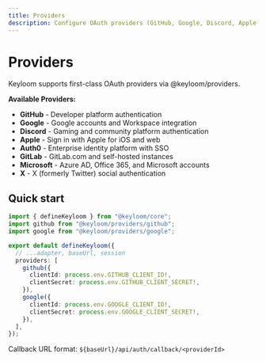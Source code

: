 ```yaml
---
title: Providers
description: Configure OAuth providers (GitHub, Google, Discord, Apple, Auth0, GitLab, Microsoft, X).
---
```



# Providers

Keyloom supports first-class OAuth providers via @keyloom/providers.

**Available Providers:**

- **GitHub** - Developer platform authentication
- **Google** - Google accounts and Workspace integration
- **Discord** - Gaming and community platform authentication
- **Apple** - Sign in with Apple for iOS and web
- **Auth0** - Enterprise identity platform with SSO
- **GitLab** - GitLab.com and self-hosted instances
- **Microsoft** - Azure AD, Office 365, and Microsoft accounts
- **X** - X (formerly Twitter) social authentication

## Quick start

```ts title="keyloom.config.ts"
import { defineKeyloom } from "@keyloom/core";
import github from "@keyloom/providers/github";
import google from "@keyloom/providers/google";

export default defineKeyloom({
  // ...adapter, baseUrl, session
  providers: [
    github({
      clientId: process.env.GITHUB_CLIENT_ID!,
      clientSecret: process.env.GITHUB_CLIENT_SECRET!,
    }),
    google({
      clientId: process.env.GOOGLE_CLIENT_ID!,
      clientSecret: process.env.GOOGLE_CLIENT_SECRET!,
    }),
  ],
});
```

Callback URL format: `${baseUrl}/api/auth/callback/<providerId>`

<Cards>
  <Card
    title="GitHub"
    href="/docs/providers/github"
    description="Developer platform authentication with repository access"
  />
  <Card
    title="Google"
    href="/docs/providers/google"
    description="Google accounts and Workspace integration"
  />
  <Card
    title="Discord"
    href="/docs/providers/discord"
    description="Gaming and community platform authentication"
  />
  <Card
    title="Apple"
    href="/docs/providers/apple"
    description="Sign in with Apple for iOS and web applications"
  />
  <Card
    title="Auth0"
    href="/docs/providers/auth0"
    description="Enterprise identity platform with SSO and social connections"
  />
  <Card
    title="GitLab"
    href="/docs/providers/gitlab"
    description="GitLab.com and self-hosted GitLab instances"
  />
  <Card
    title="Microsoft"
    href="/docs/providers/microsoft"
    description="Azure AD, Office 365, and Microsoft accounts"
  />
  <Card
    title="X (Twitter)"
    href="/docs/providers/x"
    description="X (formerly Twitter) social authentication"
  />
</Cards>
